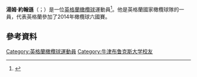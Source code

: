 '''湯姆·約翰遜'''（{{lang-en|Tom Johnson}}；{{bd|1982年|7月16日}}）是一位[[英格蘭|英格蘭]][[橄欖球|橄欖球]]運動員<ref>{{cite web |url= http://www.premiershiprugby.com/premiership/rugby/exeter_chiefs.php?section=1 |title= Aviva Premiership Rugby - Exeter Chiefs |work= web page |publisher= Premier Rugby |accessdate= 27 August 2011 |deadurl= yes |archiveurl= https://web.archive.org/web/20120206111700/http://www.premiershiprugby.com/premiership/rugby/exeter_chiefs.php?section=1 |archivedate= 2012年2月6日 }}</ref>。他是英格蘭國家橄欖球隊的一員，代表英格蘭參加了2014年橄欖球六國賽。
==參考資料==
{{Reflist}}

{{DEFAULTSORT:Johnson, Tom}}
[[Category:英格蘭橄欖球運動員|Category:英格蘭橄欖球運動員]]
[[Category:牛津布鲁克斯大学校友|Category:牛津布鲁克斯大学校友]]